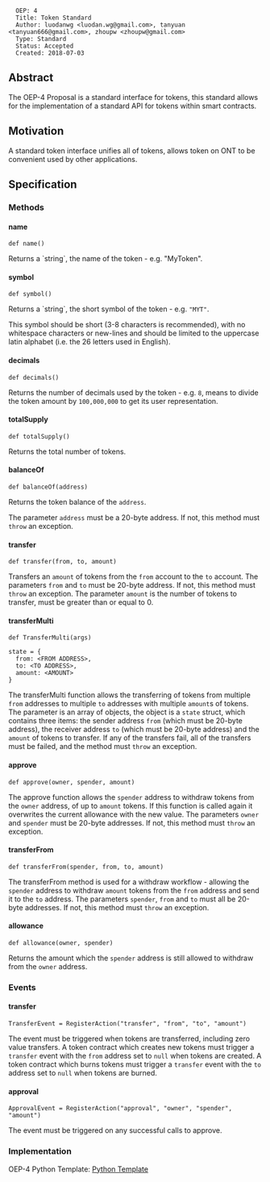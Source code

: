<pre>
  OEP: 4
  Title: Token Standard
  Author: luodanwg <luodan.wg@gmail.com>, tanyuan <tanyuan666@gmail.com>, zhoupw <zhoupw@gmail.com>
  Type: Standard
  Status: Accepted
  Created: 2018-07-03
</pre>

==Abstract==

The OEP-4 Proposal is a standard interface for tokens, this standard allows for the implementation of a standard API for tokens within smart contracts.

==Motivation==

A standard token interface unifies all of tokens, allows token on ONT to be convenient used by other applications.

==Specification==

===Methods===

====name====

<pre>
def name()
</pre>

Returns a `string`, the name of the token - e.g. "MyToken".

====symbol====

<pre>
def symbol()
</pre>

Returns a `string`, the short symbol of the token - e.g. <code>"MYT"</code>.

This symbol should be short (3-8 characters is recommended), with no whitespace characters or new-lines and should be limited to the uppercase latin alphabet (i.e. the 26 letters used in English).

====decimals====

<pre>
def decimals()
</pre>

Returns the number of decimals used by the token - e.g. <code>8</code>, means to divide the token amount by <code>100,000,000</code> to get its user representation.

====totalSupply====

<pre>
def totalSupply()
</pre>

Returns the total number of tokens.

====balanceOf====

<pre>
def balanceOf(address)
</pre>

Returns the token balance of the <code>address</code>.

The parameter <code>address</code> must be a 20-byte address. If not, this method must <code>throw</code> an exception.

====transfer====

<pre>
def transfer(from, to, amount)
</pre>

Transfers an <code>amount</code> of tokens from the <code>from</code> account to the <code>to</code> account.
The parameters <code>from</code> and <code>to</code> must be 20-byte address. If not, this method must <code>throw</code> an exception.
The parameter <code>amount</code> is the number of tokens to transfer, must be greater than or equal to 0.

====transferMulti====

<pre>
def TransferMulti(args)

state = {
  from: <FROM ADDRESS>,
  to: <TO ADDRESS>,
  amount: <AMOUNT>
}
</pre>

The transferMulti function allows the transferring of tokens from multiple <code>from</code> addresses to multiple <code>to</code> addresses with multiple <code>amount</code>s of tokens.
The parameter is an array of objects, the object is a <code>state</code> struct, which contains three items: the sender address <code>from</code> (which must be 20-byte address), the receiver address <code>to</code> (which must be 20-byte address) and the <code>amount</code> of tokens to transfer.
If any of the transfers fail, all of the transfers must be failed, and the method must <code>throw</code> an exception.

====approve====

<pre>
def approve(owner, spender, amount)
</pre>

The approve function allows the <code>spender</code> address to withdraw tokens from the <code>owner</code> address, of up to <code>amount</code> tokens.
If this function is called again it overwrites the current allowance with the new value.
The parameters <code>owner</code> and <code>spender</code> must be 20-byte addresses.
If not, this method must <code>throw</code> an exception.

====transferFrom====

<pre>
def transferFrom(spender, from, to, amount)
</pre>

The transferFrom method is used for a withdraw workflow - allowing the <code>spender</code> address to withdraw <code>amount</code> tokens from the <code>from</code> address and send it to the <code>to</code> address.
The parameters <code>spender</code>, <code>from</code> and <code>to</code> must all be 20-byte addresses.
If not, this method must <code>throw</code> an exception.

====allowance====

<pre>
def allowance(owner, spender)
</pre>

Returns the amount which the <code>spender</code> address is still allowed to withdraw from the <code>owner</code> address.

===Events===

====transfer====

<pre>
TransferEvent = RegisterAction("transfer", "from", "to", "amount")
</pre>

The event must be triggered when tokens are transferred, including zero value transfers.
A token contract which creates new tokens must trigger a <code>transfer</code> event with the <code>from</code> address set to <code>null</code> when tokens are created.
A token contract which burns tokens must trigger a <code>transfer</code> event with the <code>to</code> address set to <code>null</code> when tokens are burned.

====approval====

<pre>
ApprovalEvent = RegisterAction("approval", "owner", "spender", "amount")
</pre>

The event must be triggered on any successful calls to approve.

===Implementation===

OEP-4 Python Template: [[https://github.com/ONT-Avocados/python-template/blob/master/OEP4Sample/OEP4Sample_compiler2.0.py | Python Template]]

